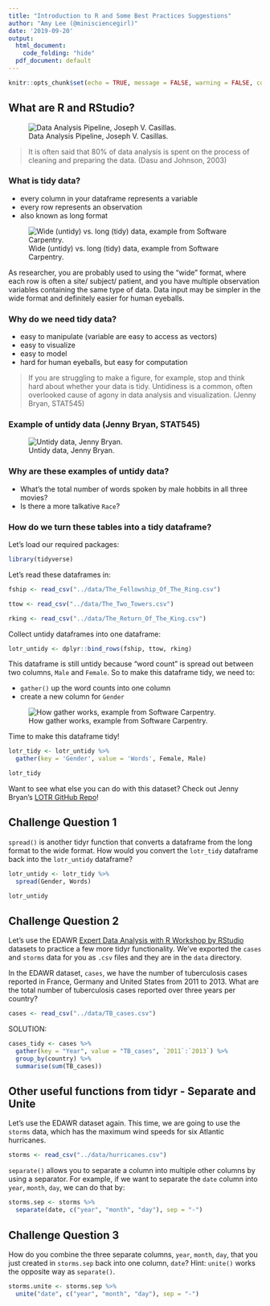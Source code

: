 ```yaml
---
title: "Introduction to R and Some Best Practices Suggestions"
author: "Amy Lee (@minisciencegirl)"
date: '2019-09-20'
output:
  html_document: 
    code_folding: "hide"
  pdf_document: default
---
```


```r
knitr::opts_chunk$set(echo = TRUE, message = FALSE, warning = FALSE, comment = "")
```


## What are R and RStudio?

![Data Analysis Pipeline, Joseph V. Casillas.](../images/DataAnalysis.png)

> It is often said that 80% of data analysis is spent on the process of cleaning and preparing the data. (Dasu and Johnson, 2003)


### What is tidy data?
* every column in your dataframe represents a variable
* every row represents an observation
* also known as long format

![Wide (untidy) vs. long (tidy) data, example from Software Carpentry.](../images/wide_vs_long.png)

As researcher, you are probably used to using the "wide" format, where each row is often a site/ subject/ patient, and you have multiple observation variables containing the same type of data. Data input may be simpler in the wide format and definitely easier for human eyeballs.

### Why do we need tidy data?
* easy to manipulate (variable are easy to access as vectors)
* easy to visualize
* easy to model
* hard for human eyeballs, but easy for computation

> If you are struggling to make a figure, for example, stop and think hard about whether your data is tidy. Untidiness is a common, often overlooked cause of agony in data analysis and visualization. (Jenny Bryan, STAT545)


### Example of untidy data (Jenny Bryan, STAT545)
![Untidy data, Jenny Bryan.](../images/untidy_lotr.png)


### Why are these examples of untidy data?
* What's the total number of words spoken by male hobbits in all three movies?
* Is there a more talkative `Race`? 


### How do we turn these tables into a tidy dataframe?

Let's load our required packages:

```r
library(tidyverse)
```


Let's read these dataframes in:

```r
fship <- read_csv("../data/The_Fellowship_Of_The_Ring.csv")

ttow <- read_csv("../data/The_Two_Towers.csv")

rking <- read_csv("../data/The_Return_Of_The_King.csv")
```


Collect untidy dataframes into one dataframe:

```r
lotr_untidy <- dplyr::bind_rows(fship, ttow, rking)
```

This dataframe is still untidy because "word count" is spread out between two columns, `Male` and `Female`. So to make this dataframe tidy, we need to:

* `gather()` up the word counts into one column
* create a new column for `Gender`

![How gather works, example from Software Carpentry.](../images/how_gather_works.png)


Time to make this dataframe tidy!

```r
lotr_tidy <- lotr_untidy %>% 
  gather(key = 'Gender', value = 'Words', Female, Male)

lotr_tidy
```

Want to see what else you can do with this dataset? 
Check out Jenny Bryan's [LOTR GitHub Repo](https://github.com/jennybc/lotr-tidy)!

## Challenge Question 1

`spread()` is another tidyr function that converts a dataframe from the long format to the wide format. How would you convert the `lotr_tidy` dataframe back into the `lotr_untidy` dataframe?

```r
lotr_untidy <- lotr_tidy %>% 
  spread(Gender, Words)

lotr_untidy
```


## Challenge Question 2

Let's use the EDAWR [Expert Data Analysis with R Workshop by RStudio](https://github.com/rstudio/EDAWR) datasets to practice a few more tidyr functionality. We've exported the `cases` and `storms` data for you as `.csv` files and they are in the `data` directory.  

In the EDAWR dataset, `cases`, we have the number of tuberculosis cases reported in France, Germany and United States from 2011 to 2013. What are the total number of tuberculosis cases reported over three years per country?

```r
cases <- read_csv("../data/TB_cases.csv")
```

SOLUTION:
```r
cases_tidy <- cases %>% 
  gather(key = "Year", value = "TB_cases", `2011`:`2013`) %>% 
  group_by(country) %>% 
  summarise(sum(TB_cases))
```


## Other useful functions from tidyr - Separate and Unite

Let's use the EDAWR dataset again. This time, we are going to use the `storms` data, which has the maximum wind speeds for six Atlantic hurricanes. 

```r
storms <- read_csv("../data/hurricanes.csv")
```

`separate()` allows you to separate a column into multiple other columns by using a separator. For example, if we want to separate the `date` column into `year`, `month`, `day`, we can do that by:

```r
storms.sep <- storms %>% 
  separate(date, c("year", "month", "day"), sep = "-")
```

## Challenge Question 3

How do you combine the three separate columns, `year`, `month`, `day`, that you just created in `storms.sep` back into one column, `date`? Hint: `unite()` works the opposite way as `separate()`.

```r
storms.unite <- storms.sep %>% 
  unite("date", c("year", "month", "day"), sep = "-")
```

